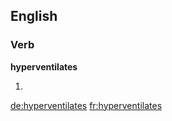==English==

===Verb===
'''hyperventilates'''

# {{third-person singular of|[[hyperventilate]]}}

[[de:hyperventilates]]
[[fr:hyperventilates]]